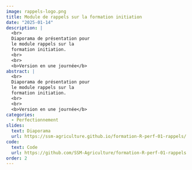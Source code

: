 ```yaml
---
image: rappels-logo.png
title: Module de rappels sur la formation initiation
date: "2025-01-14"
description: |
  <br>
  Diaporama de présentation pour
  le module rappels sur la 
  formation initiation.
  <br>
  <br>
  <b>Version en une journée</b>
abstract: |
  <br>
  Diaporama de présentation pour
  le module rappels sur la 
  formation initiation.
  <br>
  <br>
  <b>Version en une journée</b>
categories:
  - Perfectionnement
slides:
  text: Diaporama
  url: https://ssm-agriculture.github.io/formation-R-perf-01-rappels/
code:
  text: Code 
  url: https://github.com/SSM-Agriculture/formation-R-perf-01-rappels
order: 2
---
```

